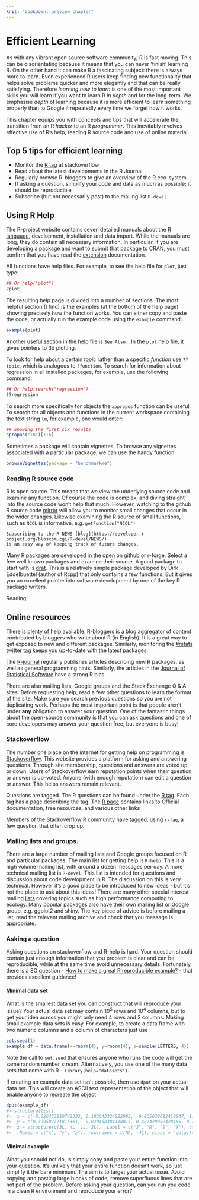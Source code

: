 ```yaml
---
knit: "bookdown::preview_chapter"
---
```


# Efficient Learning

As with any vibrant open source software community, R is fast moving. This can be disorientating because it means
that you can never 'finish' learning R. On the other hand it can make R a fascinating subject: there is always
more to learn. Even experienced R users keep finding new functionality that helps solve problems quicker and more
elegantly and that can be really satisfying. Therefore *learning how to learn* is one of the most important skills you
will learn if you want to learn R *in depth* and for the long-term. We emphasise *depth* of learning because it
is more efficient to learn something properly than to Google it repeatedly every time we forget how it works.

This chapter equips you with concepts and tips that will accelerate the transition from an R *hacker* to an R
*programmer*. This inevitably involves effective use of R's help, reading R source code and use of online
material.

## Top 5 tips for efficient learning

- Monitor the [R tag](stackoverflow.com/questions/tagged/r) at stackoverflow
- Read about the latest developments in the R Journal
- Regularly browse R-bloggers to give an overview of the R eco-system
- If asking a question, simplify your code and data as much as possible; it should be reproducible
- Subscribe (but not necessarily post) to the mailing list `R-devel`

## Using R Help

The R-project website contains seven detailed manuals about the [R language](https://cran.r-project.org/doc/manuals/r-release/R-lang.html), development, 
installation and data import. While the manuals are long, they do contain all necessary information. 
In particular, if you are developing a package and want to submit that package to CRAN, you must confirm that you 
have read the [extension](https://cran.r-project.org/doc/manuals/r-release/R-exts.html) documentation.

All functions have help files. For example, to see the help file for `plot`, just type:

```r
## Or help("plot")
?plot
```
The resulting help page is divided into a number of sections. The most helpful section (I find)
is the examples (at the bottom of the help page) showing precisely
how the function works. You can either copy and paste the code, or actually run the example code
using the `example` command:.

```r
example(plot)
```

Another useful section in the help file is `See Also:`. In the `plot` help file, it gives pointers to 3d plotting.

To look for help about a certain *topic* rather than a specific *function* use `??topic`, which is analogous to `?function`. To search for information about regression in all installed packages, for example, use the following command:

```r
## Or help.search("regression")
??regression
```

To search more specifically for objects the `appropos` function can be useful. To search for all objects and
functions in the current workspace containing the text string `lm`, for example, one would enter:

```r
## Showing the first six results
apropos("lm")[1:6]
```

Sometimes a package will contain vignettes. To browse any vignettes associated with a particular package, we can
use the handy function

```r
browseVignettes(package = "benchmarkme")
```

### Reading R source code

R is open source. This means that we view the underlying source code and examine any function. Of course 
the code is complex, and diving straight into the source code won't help that much. However, watching
to the github R source code [mirror](https://github.com/wch/r-source/) will allow you to monitor 
small changes that occur in the wider changes. Likewise examining the R source of small functions, 
such as `NCOL` is informative, e.g. `getFunction("NCOL")`

```block
Subscribing to the R NEWS [blog](https://developer.r-project.org/blosxom.cgi/R-devel/NEWS/)
is an easy way of keeping track of future changes.
```

Many R packages are developed in the open on github or r-forge. Select a few well known packages 
and examine their source. A good package to start with is [drat](https://github.com/eddelbuettel/drat). 
This is a relatively simple package developed by Dirk Eddelbuettel (author of Rcpp) that only
contains a few functions. But it gives you an excellent pointer into software development 
by one of the key R package writers.
  
Reading: 
  
## Online resources

There is plenty of help available. [R-bloggers](http://www.r-bloggers.com/) is a blog aggregator of content contributed by bloggers who write about R 
(in English). It is a great way to get exposed to new and different packages. Similarly, monitoring the [#rstats](https://twitter.com/search?q=%23rstats) twitter tag keeps you up-to-date with the latest packages. 

The [R-journal](https://journal.r-project.org/) regularly publishes articles describing new R
packages, as well as general programming hints. Similarly, the articles in the [Journal of Statistical Software](https://www.jstatsoft.org/)
have a strong R bias.

There are also mailing lists, Google groups and the Stack Exchange Q & A sites. Before requesting help, 
read a few other questions to learn the format of the site. Make sure you search previous questions so you are not
duplicating work. Perhaps the most important point is that people aren't under __any__ obligation to answer your question. 
One of the fantastic things about the open-source community is that you can ask questions and one
of core developers may answer your question free; but everyone is busy!

### Stackoverflow

The number one place on the internet for getting help on programming is [Stackoverflow](http://www.stackoverflow.com). This website provides a platform for asking and answering questions. Through site membership, questions and answers are voted up or down. Users of Stackoverflow earn reputation points when their question or answer is up-voted. Anyone (with enough reputation) can edit a question or answer. This helps answers remain relevant. 

Questions are tagged. The R questions can be found under the [R tag](http://stackoverflow.com/questions/tagged/r). Each tag has a page describing the tag. The [R page](https://stackoverflow.com/tags/r/info) contains links to Official documentation, free resources, and various other links

Members of the Stackoverflow R community have tagged, using `r-faq`, a few question that often crop up. 

### Mailing lists and groups.

There are a large number of mailing lists and Google groups focused on R and particular packages. The main list for getting help is
`R-help`. This is a high volume mailing list, with around a dozen messages per day. A more technical mailing list
is `R-devel`. This list is intended for questions and discussion about code development in R. The discussion on this is very technical. However
it's a good place to be introduced to new ideas - but it's not the place to ask about this ideas! There are 
many other special interest mailing [lists](https://www.r-project.org/mail.html) covering topics such as high performance computing to ecology.
Many popular packages also have their own mailing list or Google group, e.g. ggplot2 and shiny. The key piece of advice is before mailing a
list, read the relevant mailing archive and check that you message is appropriate.

### Asking a question

Asking questions on stackoverflow and R-help is hard. Your question should contain
just enough information that you problem is clear and can be reproducible, while
at the same time avoid unnecessary details. Fortunately, there is a SO question - [How to make a great R reproducible example?](http://stackoverflow.com/q/5963269/203420) - that provides
excellent guidance!

#### Minimal data set {-}

What is the smallest data set you can construct that will reproduce your issue? Your
actual data set may contain $10^5$ rows and $10^4$ columns, but to get your idea across
you might only need $4$ rows and $3$ columns. Making small example data sets is easy. 
For example, to create a data frame with two numeric columns and a column of characters
just use

```r
set.seed(1)
example_df = data.frame(x=rnorm(4), y=rnorm(4), z=sample(LETTERS, 4))
```

Note the call to `set.seed` that ensures anyone who runs the code will get the same
random number stream. Alternatively, you use one of the many data sets that come with R - `library(help="datasets")`. 

If creating an example data set isn't possible, then use `dput` on your actual data set. This
will create an ASCII text representation of the object that will enable anyone to recreate
the object

```r
dput(example_df)
#> structure(list(
#>  x = c(-0.626453810742332, 0.183643324222082, -0.835628612410047, 1.59528080213779), 
#>  y = c(0.329507771815361, -0.820468384118015, 0.487429052428485, 0.738324705129217), 
#>  z = structure(c(3L, 4L, 1L, 2L), .Label = c("J", "R", "S", "Y"), class = "factor")), 
#>  .Names = c("x", "y", "z"), row.names = c(NA, -4L), class = "data.frame")
```

#### Minimal example {-}

What you should not do, is simply copy and paste your entire function into your question.
It's unlikely that your entire function doesn't work, so just simplify it the bare minimum. 
The aim is to target your actual issue. 
Avoid copying and pasting large blocks of code; remove superfluous lines that are not part of the problem.
Before asking your question, can you run you code in a clean R environment and reproduce your error?



